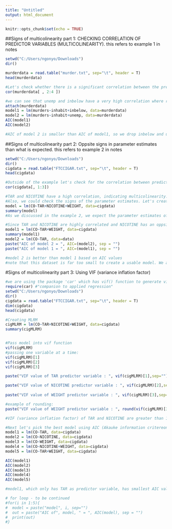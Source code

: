---
title: "Untitled"
output: html_document
---

```{r setup, include=FALSE}
knitr::opts_chunk$set(echo = TRUE)
```

##Signs of multicolinearity part 1: CHECKING CORRELATION OF PREDICTOR VARIABLES (MULTICOLINEARITY). this refers to example 1 in notes

```{r}
setwd("C:/Users/ngonyo/Downloads")
dir()

murderdata = read.table("murder.txt", sep="\t", header = T)
head(murderdata)

#Let's check whether there is a significant correlation between the predictor variables: inhabit, inbelow, unemp
cor(murderdata[ , 2:4 ])

#we can see that unemp and inbelow have a very high correlation where r=.8154, meaning multicolinearity exists in the dataset. To address this, we can drop one of the variables, which we will do by creating two models one with each variable excluded, and then compare the models.
attach(murderdata)
model1 = lm(murders~inhabit+inbelow, data=murderdata)
model2 = lm(murders~inhabit+unemp, data=murderdata)
AIC(model1)
AIC(model2)

#AIC of model 2 is smaller than AIC of model1, so we drop inbelow and use unemp in the model.


```
##Signs of multicolinearity part 2: Oppsite signs in parameter estimates than what is expected. this refers to example 2 in notes

```{r}
setwd("C:/Users/ngonyo/Downloads")
dir()
cigdata = read.table("FTCCIGAR.txt", sep="\t", header = T)
head(cigdata)

#Outside of the example let's check for the correlation between predictor variable
cor(cigdata[, 1:3])

#TAR and NICOTINE have a high correlation, indicating multicolinearity. Let's drop one of them at a time and compare the models.
#Also, we could check the signs of the parameter estimates. Let's create the full model first
model = lm(CO~TAR+NICOTINE+WEIGHT, data=cigdata)
summary(model)
#As we discussed in the example 2, we expect the parameter estimates of NICOTINE and WEIGHT to be positive; as increasing them should increase the co emission from the cigarette. However, the estimates are negative. This also indicates multicolinearity in the model.

#Since TAR and NICOTINE are highly correlated and NICOTINE has an oppsite than expected sign for the parameter estimate, we are going to drop NICOTINE from the model and check.
model1 = lm(CO~TAR+WEIGHT, data=cigdata)
summary(model1)
model2 = lm(CO~TAR, data=data)
paste("AIC of model 2 = ", AIC=(model2), sep = "")
paste("AIC of model 1 = ", AIC=(model1), sep = "")

#model 2 is better than model 1 based on AIC values
#note that this dataset is far too small to create a usable model. We are simply seeing how to check for multicolinearity.

```
#Signs of multicolinearity part 3: Using VIF (variance inflation factor) 

```{r}
#we are using the package 'car' which has vif() function to generate vif values for each predictor variable in the model. We will create the MLRM (multiple linear regression model) and pass it into the vif function
require(car) #"companion to applied regression"
setwd("C:/Users/ngonyo/Downloads")
dir()
cigdata = read.table("FTCCIGAR.txt", sep="\t", header = T)
dim(cigdata)
head(cigdata)

#Creating MLRM
cigMLRM = lm(CO~TAR+NICOTINE+WEIGHT, data=cigdata)
summary(cigMLRM)


#Pass model into vif function
vif(cigMLRM)
#passing one variable at a time:
vif(cigMLRM)[1]
vif(cigMLRM)[2]
vif(cigMLRM)[3]

paste("VIF value of TAR predictor variable : ", vif(cigMLRM)[1],sep="")

paste("VIF value of NICOTINE predictor variable : ", vif(cigMLRM)[2],sep="")
 
paste("VIF value of WEIGHT predictor variable : ", vif(cigMLRM)[3],sep="")

#example of rounding:
paste("VIF value of WEIGHT predictor variable : ", round(vif(cigMLRM)[3], 2),sep="")

#VIF (variance inflation factor) of TAR and NICOTINE are greater than 10. This suggests presence of mutlicolinearity in model

#Next let's pick the best model using AIC (Akauke information critereon, where smaller AIC is better). We will create model using all combinations of 1 and 2 variables.
model1 = lm(CO~TAR, data=cigdata)
model2 = lm(CO~NICOTINE, data=cigdata)
model3 = lm(CO~WEIGHT, data=cigdata)
model4 = lm(CO~NICOTINE+WEIGHT, data=cigdata)
model5 = lm(CO~TAR+WEIGHT, data=cigdata)

AIC(model1)
AIC(model2)
AIC(model3)
AIC(model4)
AIC(model5)

#model1, which only has TAR as predictor variable, has smallest AIC value, so for predicting CO we will use model1.  

# for loop - to be continued
#for(i in 1:5){
#  model = paste("model", i, sep="")
#  out = paste("AIC of", model, " = ", AIC(model), sep = "")
#  print(out)
#}








```